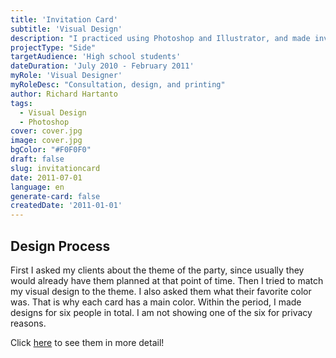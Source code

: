 ```yaml
---
title: 'Invitation Card'
subtitle: 'Visual Design'
description: "I practiced using Photoshop and Illustrator, and made invitation cards for my friend's birthday party in high school."
projectType: "Side"
targetAudience: 'High school students'
dateDuration: 'July 2010 - February 2011'
myRole: 'Visual Designer'
myRoleDesc: "Consultation, design, and printing"
author: Richard Hartanto
tags:
  - Visual Design
  - Photoshop
cover: cover.jpg
image: cover.jpg
bgColor: "#F0F0F0"
draft: false
slug: invitationcard
date: 2011-07-01
language: en
generate-card: false
createdDate: '2011-01-01'
---
```


## Design Process

First I asked my clients about the theme of the party, since usually they would already have them planned at that point of time. Then I tried to match my visual design to the theme.
I also asked them what their favorite color was. That is why each card has a main color.
Within the period, I made designs for six people in total. I am not showing one of the six for privacy reasons.

Click [here](https://www.behance.net/gallery/94546189/Seventeenth-Birthday-Invitation-Card-Design) to see them in more detail!